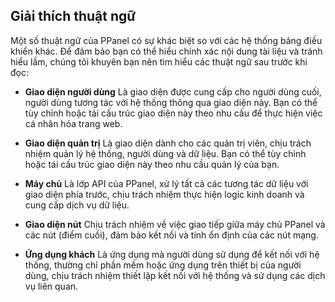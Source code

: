 ## Giải thích thuật ngữ

Một số thuật ngữ của PPanel có sự khác biệt so với các hệ thống bảng điều khiển khác. Để đảm bảo bạn có thể hiểu chính xác nội dung tài liệu và tránh hiểu lầm, chúng tôi khuyên bạn nên tìm hiểu các thuật ngữ sau trước khi đọc:

- **Giao diện người dùng**
  Là giao diện được cung cấp cho người dùng cuối, người dùng tương tác với hệ thống thông qua giao diện này. Bạn có thể tùy chỉnh hoặc tái cấu trúc giao diện này theo nhu cầu để thực hiện việc cá nhân hóa trang web.

- **Giao diện quản trị**
  Là giao diện dành cho các quản trị viên, chịu trách nhiệm quản lý hệ thống, người dùng và dữ liệu. Bạn có thể tùy chỉnh hoặc tái cấu trúc giao diện này theo nhu cầu quản lý của bạn.

- **Máy chủ**
  Là lớp API của PPanel, xử lý tất cả các tương tác dữ liệu với giao diện phía trước, chịu trách nhiệm thực hiện logic kinh doanh và cung cấp dịch vụ dữ liệu.

- **Giao diện nút**
  Chịu trách nhiệm về việc giao tiếp giữa máy chủ PPanel và các nút (điểm cuối), đảm bảo kết nối và tính ổn định của các nút mạng.

- **Ứng dụng khách**
  Là ứng dụng mà người dùng sử dụng để kết nối với hệ thống, thường chỉ phần mềm hoặc ứng dụng trên thiết bị của người dùng, chịu trách nhiệm thiết lập kết nối với hệ thống và sử dụng các dịch vụ liên quan.


<Giscus />
